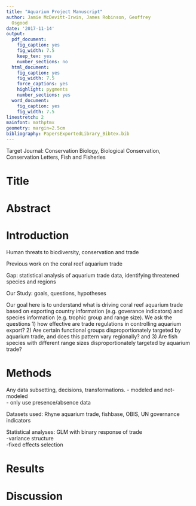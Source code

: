 ```yaml
---
title: "Aquarium Project Manuscript"
author: Jamie McDevitt-Irwin, James Robinson, Geoffrey
  Osgood
date: '2017-11-14'
output:
  pdf_document:
    fig_caption: yes
    fig_width: 7.5
    keep_tex: yes
    number_sections: no
  html_document:
    fig_caption: yes
    fig_width: 7.5
    force_captions: yes
    highlight: pygments
    number_sections: yes
  word_document:
    fig_caption: yes
    fig_width: 7.5
linestretch: 2
mainfont: mathptmx
geometry: margin=2.5cm
bibliography: PapersExportedLibrary_Bibtex.bib
---
```


Target Journal: Conservation Biology, Biological Conservation, Conservation Letters, Fish and Fisheries  

# Title {-}

# Abstract {-}

# Introduction {-}

Human threats to biodiversity, conservation and trade

Previous work on the coral reef aquarium trade

Gap: statistical analysis of aquarium trade data, identifying threatened species and regions 

Our Study: goals, questions, hypotheses

Our goal here is to understand what is driving coral reef aquarium trade based on exporting country information (e.g. goverance indicators) and species information (e.g. trophic group and range size). We ask the questions 1) how effective are trade regulations in controlling aquarium export? 2) Are certain functional groups disproportionately targeted by aquarium trade, and does this pattern vary regionally? and 3) Are fish species with different range sizes disproportionately targeted by aquarium trade? 


# Methods {-}

Any data subsetting, decisions, transformations. 
- modeled and not-modeled  
- only use presence/absence data 

Datasets used: Rhyne aquarium trade, fishbase, OBIS, UN governance indicators  

Statistical analyses: GLM with binary response of trade  
-variance structure  
-fixed effects selection  

# Results {-}  

# Discussion {-}